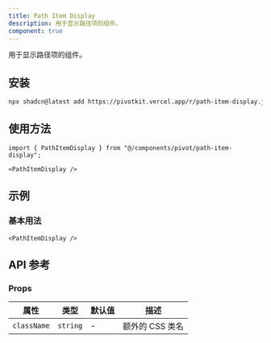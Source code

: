 ```yaml
---
title: Path Item Display
description: 用于显示路径项的组件。
component: true
---
```


用于显示路径项的组件。

<ComponentPreview name="path-item-display" />

## 安装

```bash
npx shadcn@latest add https://pivotkit.vercel.app/r/path-item-display.json
```

## 使用方法

```tsx
import { PathItemDisplay } from "@/components/pivot/path-item-display";
```

```tsx
<PathItemDisplay />
```

## 示例

### 基本用法

```tsx
<PathItemDisplay />
```

## API 参考

### Props

| 属性        | 类型     | 默认值 | 描述            |
| ----------- | -------- | ------ | --------------- |
| `className` | `string` | -      | 额外的 CSS 类名 |
